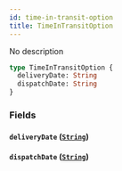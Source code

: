 ```yaml
---
id: time-in-transit-option
title: TimeInTransitOption
---
```


No description

```graphql
type TimeInTransitOption {
  deliveryDate: String
  dispatchDate: String
}
```

### Fields

#### `deliveryDate` ([`String`](../../rate-service/scalars/string))

#### `dispatchDate` ([`String`](../../rate-service/scalars/string))
